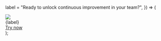   label = "Ready to unlock continuous improvement in your team?",
}) => (
  <div
    style={{
      display: "flex",
      justifyContent: "space-between",
      alignItems: "center",
      marginTop: 80,
      background: "#1a1b1e",
      color: "#fff",
      borderRadius: 8,
      border: "1px solid #69db7c",
      padding: "10px",
    }}
  >
    <div
      style={{
        display: "flex",
        justifyContent: "space-between",
        alignItems: "center",
        gap: 12,
        fontWeight: 500,
      }}
    >
      <img
        src="/images/logo.svg"
        height={24}
        width={24}
        style={{ margin: 0 }}
      />
      <div>{label}</div>
    </div>
    <a
      href="https://github.com/apps/sweetr-dev/installations/new"
      rel="nofollow"
      className="not-prose"
      style={{
        padding: "8px 16px",
        background: "#69db7c",
        color: "#000",
        borderRadius: 4,
        fontSize: 14,
      }}
    >
      Try now
    </a>
  </div>
);

